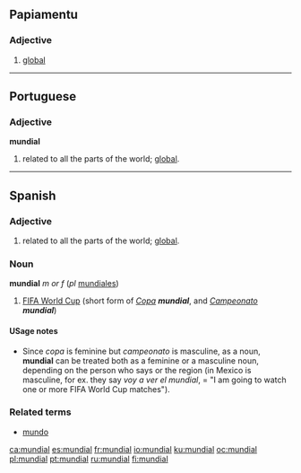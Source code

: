 ==Papiamentu==

===Adjective===
{{infl|pap|adjective}}

# [[global]]

----

==Portuguese==

===Adjective===
'''mundial'''

# related to all the parts of the world; [[global]].

----

==Spanish==

===Adjective===
{{es-adj|f=mundial|pl=mundiales}}

# related to all the parts of the world; [[global]].

===Noun===
'''mundial''' ''m or f'' (''pl'' [[mundiales]])

# [[w:FIFA World Cup|FIFA World Cup]] (short form of ''[[copa#Spanish|Copa]] '''mundial''''', and ''[[campeonato#Spanish|Campeonato]] '''mundial''''')

====USage notes====
* Since ''copa'' is feminine but ''campeonato'' is masculine, as a noun, '''mundial''' can be treated both as a feminine or a masculine noun, depending on the person who says or the region (in Mexico is masculine, for ex. they say ''voy a ver el mundial'', = "I am going to watch one or more FIFA World Cup matches").
===Related terms===
* [[mundo]]

[[ca:mundial]]
[[es:mundial]]
[[fr:mundial]]
[[io:mundial]]
[[ku:mundial]]
[[oc:mundial]]
[[pl:mundial]]
[[pt:mundial]]
[[ru:mundial]]
[[fi:mundial]]
